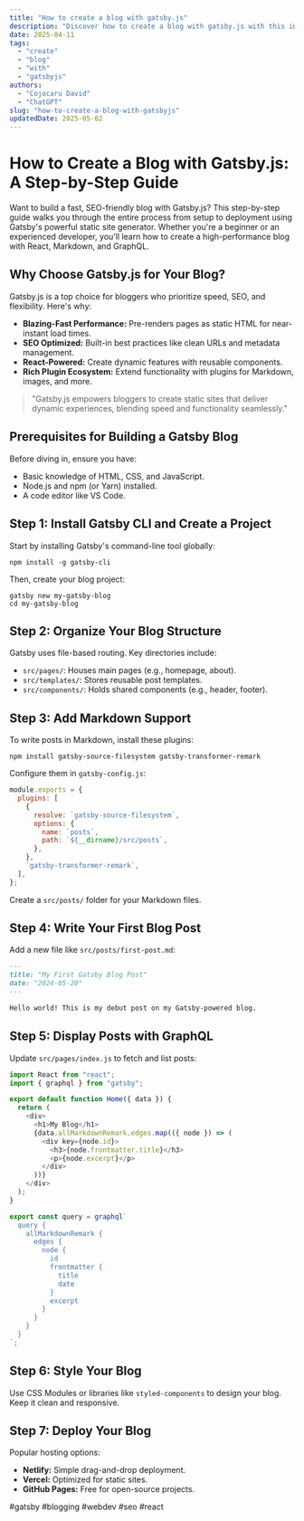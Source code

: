 ```yaml
---
title: "How to create a blog with gatsby.js"
description: "Discover how to create a blog with gatsby.js with this in-depth guide, providing actionable insights and practical tips to boost your knowledge and results."
date: 2025-04-11
tags:
  - "create"
  - "blog"
  - "with"
  - "gatsbyjs"
authors:
  - "Cojocaru David"
  - "ChatGPT"
slug: "how-to-create-a-blog-with-gatsbyjs"
updatedDate: 2025-05-02
---
```


# How to Create a Blog with Gatsby.js: A Step-by-Step Guide  

Want to build a fast, SEO-friendly blog with Gatsby.js? This step-by-step guide walks you through the entire process from setup to deployment using Gatsby's powerful static site generator. Whether you're a beginner or an experienced developer, you'll learn how to create a high-performance blog with React, Markdown, and GraphQL.  

## Why Choose Gatsby.js for Your Blog?  

Gatsby.js is a top choice for bloggers who prioritize speed, SEO, and flexibility. Here's why:  

- **Blazing-Fast Performance:** Pre-renders pages as static HTML for near-instant load times.  
- **SEO Optimized:** Built-in best practices like clean URLs and metadata management.  
- **React-Powered:** Create dynamic features with reusable components.  
- **Rich Plugin Ecosystem:** Extend functionality with plugins for Markdown, images, and more.  

> "Gatsby.js empowers bloggers to create static sites that deliver dynamic experiences, blending speed and functionality seamlessly."  

## Prerequisites for Building a Gatsby Blog  

Before diving in, ensure you have:  

- Basic knowledge of HTML, CSS, and JavaScript.  
- Node.js and npm (or Yarn) installed.  
- A code editor like VS Code.  

## Step 1: Install Gatsby CLI and Create a Project  

Start by installing Gatsby's command-line tool globally:  

```  
npm install -g gatsby-cli  
```  

Then, create your blog project:  

```  
gatsby new my-gatsby-blog  
cd my-gatsby-blog  
```  

## Step 2: Organize Your Blog Structure  

Gatsby uses file-based routing. Key directories include:  

- `src/pages/`: Houses main pages (e.g., homepage, about).  
- `src/templates/`: Stores reusable post templates.  
- `src/components/`: Holds shared components (e.g., header, footer).  

## Step 3: Add Markdown Support  

To write posts in Markdown, install these plugins:  

```  
npm install gatsby-source-filesystem gatsby-transformer-remark  
```  

Configure them in `gatsby-config.js`:  

```javascript  
module.exports = {  
  plugins: [  
    {  
      resolve: `gatsby-source-filesystem`,  
      options: {  
        name: `posts`,  
        path: `${__dirname}/src/posts`,  
      },  
    },  
    `gatsby-transformer-remark`,  
  ],  
};  
```  

Create a `src/posts/` folder for your Markdown files.  

## Step 4: Write Your First Blog Post  

Add a new file like `src/posts/first-post.md`:  

```markdown  
---  
title: "My First Gatsby Blog Post"  
date: "2024-05-20"  
---  

Hello world! This is my debut post on my Gatsby-powered blog.  
```  

## Step 5: Display Posts with GraphQL  

Update `src/pages/index.js` to fetch and list posts:  

```javascript  
import React from "react";  
import { graphql } from "gatsby";  

export default function Home({ data }) {  
  return (  
    <div>  
      <h1>My Blog</h1>  
      {data.allMarkdownRemark.edges.map(({ node }) => (  
        <div key={node.id}>  
          <h3>{node.frontmatter.title}</h3>  
          <p>{node.excerpt}</p>  
        </div>  
      ))}  
    </div>  
  );  
}  

export const query = graphql`  
  query {  
    allMarkdownRemark {  
      edges {  
        node {  
          id  
          frontmatter {  
            title  
            date  
          }  
          excerpt  
        }  
      }  
    }  
  }  
`;  
```  

## Step 6: Style Your Blog  

Use CSS Modules or libraries like `styled-components` to design your blog. Keep it clean and responsive.  

## Step 7: Deploy Your Blog  

Popular hosting options:  

- **Netlify:** Simple drag-and-drop deployment.  
- **Vercel:** Optimized for static sites.  
- **GitHub Pages:** Free for open-source projects.  

#gatsby #blogging #webdev #seo #react
